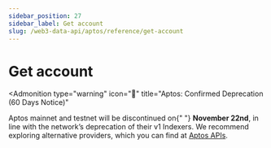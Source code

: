 ```yaml
---
sidebar_position: 27
sidebar_label: Get account
slug: /web3-data-api/aptos/reference/get-account
---
```



# Get account


<Admonition
  type="warning"
  icon="🚨"
  title="Aptos: Confirmed Deprecation (60 Days Notice)"
>
  <p>
    Aptos mainnet and testnet will be discontinued on{" "}
    <strong>November 22nd</strong>, in line with the network’s deprecation of
    their v1 Indexers. We recommend exploring alternative providers, which you
    can find at <a href="https://aptos.dev/en/build/apis">Aptos APIs</a>.
  </p>
</Admonition>
<ApiReference {...config["aptos-web3"].getAccount} />

